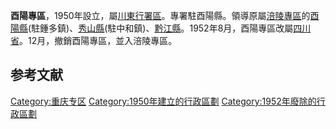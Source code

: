 {{unreferenced|time=2013-04-19T12:17:17+00:00}}
'''酉陽專區'''，1950年設立，屬[[川東行署區|川東行署區]]。專署駐酉陽縣。領導原屬[[涪陵專區|涪陵專區]]的[[酉陽縣|酉陽縣]](駐鍾多鎮)、[[秀山縣|秀山縣]](駐中和鎮)、[[黔江縣|黔江縣]]。1952年8月，酉陽專區改屬[[四川省|四川省]]。12月，撤銷酉陽專區，並入涪陵專區。

==参考文献==

{{中华人民共和国行政区划小作品}}
[[Category:重庆专区|Category:重庆专区]]
[[Category:1950年建立的行政區劃|Category:1950年建立的行政區劃]]
[[Category:1952年廢除的行政區劃|Category:1952年廢除的行政區劃]]